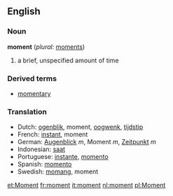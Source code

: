 ==English==

===Noun===
'''moment'''  (''plural:'' [[moments]])
# a brief, unspecified amount of time

===Derived terms===
*[[momentary]]

===Translation===
*Dutch: [[ogenblik]], moment, [[oogwenk]], [[tijdstip]]
*French: [[instant]], moment
*German: [[Augenblick]] ''m'', Moment ''m'', [[Zeitpunkt]] ''m''
*Indonesian: [[saat]]
*Portuguese: [[instante]], [[momento]]
*Spanish: [[momento]]
*Swedish: [[momang]], moment

[[et:Moment]]
[[fr:moment]]
[[it:moment]]
[[nl:moment]]
[[pl:Moment]]